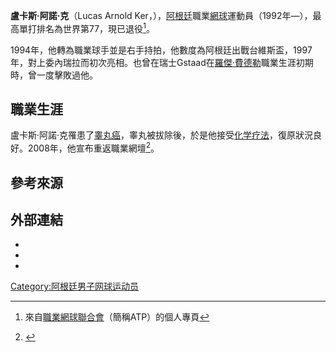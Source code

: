 {{Infobox 网球
|姓名=Lucas Arnold Ker
|image=
|国籍={{ARG}}
|生日={{birth_date_and_age|1974|10|12|mf=y}}
|出生地=[[阿根廷|阿根廷]][[布宜諾斯艾利斯|布宜諾斯艾利斯]]
|居住地=[[西班牙|西班牙]][[巴塞隆納|巴塞隆納]]
|身高=180
|体重=76
|持拍手=右
|反拍=
|转职业年=1994年
|球拍=
|球衣=
|球鞋=
|单打最高排名=77（1998年7月20日）
|双打最高排名=118（1997年6月9日）
|现单打排名=
|现双打排名=162
|单打冠军头衔=
|双打冠军头衔=
|职业战绩=22勝31負
|奖金=1,635,992[[美元|美元]]
|澳网最好成绩=第一輪（1999）
|法网最好成绩=第二輪（1998）
|温网最好成绩=第一輪（1998）
|美网最好成绩=第三輪（1998）
|大满贯个数=
|奥运会最好成绩=
}}

'''盧卡斯·阿諾·克'''（Lucas Arnold Ker，{{bd|1974年|10月12日|catIdx=Y}}），[[阿根廷|阿根廷]]職業[[網球|網球]]運動員（1992年—），最高單打排名為世界第77，現已退役<ref>來自[[職業網球聯合會|職業網球聯合會]]（簡稱ATP）的個人專頁</ref>。

1994年，他轉為職業球手並是右手持拍，他數度為阿根廷出戰台維斯盃，1997年，對上委內瑞拉而初次亮相。也曾在瑞士Gstaad在[[羅傑·費德勒|羅傑·費德勒]]職業生涯初期時，曾一度擊敗過他。

== 職業生涯 ==
盧卡斯·阿諾·克罹患了[[睾丸癌|睾丸癌]]，睾丸被拔除後，於是他接受[[化学疗法|化学疗法]]，復原狀況良好。2008年，他宣布重返職業網壇<ref name=atptennus>{{cite web |url=http://www.atptennis.com/5/en/deuce/august2008/lucas.asp|title=Ker Learns to Live Again |work=[[ATP_Tennis|ATP Tennis]] |date=2008-08-22 |first=Robert |last=Davis |accessdate=2008-11-03}} {{Dead link|date=October 2010|bot=H3llBot}}</ref>。

== 參考來源 ==
{{reflist}}

== 外部連結 ==
* {{ATP|id=A228}}
* {{ITF Profile|id=10004948}}
* {{DavisCupplayerlink|id=10004948}}

{{網球人物小作品}}

{{DEFAULTSORT:Arnold Ker, Lucas}}

[[Category:阿根廷男子网球运动员|Category:阿根廷男子网球运动员]]